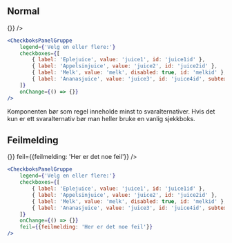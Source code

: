 
## Normal

<Example>
    <CheckboksPanelGruppe 
        legend={'Velg en eller flere:'}
        checkboxes={[
            { label: 'Eplejuice', value: 'juice1', id: 'juice1id-1' },
            { label: 'Appelsinjuice', value: 'juice2', id: 'juice2id-1' },
            { label: 'Melk', value: 'melk', disabled: true, id: 'melkid-1' },
            { label: 'Ananasjuice', value: 'juice3', id: 'juice4id-1', subtext: 'Subtext example' }
        ]}
        onChange={() => {}}
    />
</Example>

```jsx
<CheckboksPanelGruppe 
    legend={'Velg en eller flere:'}
    checkboxes={[
        { label: 'Eplejuice', value: 'juice1', id: 'juice1id' },
        { label: 'Appelsinjuice', value: 'juice2', id: 'juice2id' },
        { label: 'Melk', value: 'melk', disabled: true, id: 'melkid' },
        { label: 'Ananasjuice', value: 'juice3', id: 'juice4id', subtext: 'Subtext example' }
    ]}
    onChange={() => {}}
/>
```

<Alertstripe type="info">
    Komponenten bør som regel inneholde minst to svaralternativer. Hvis det kun er 
    ett svaralternativ bør man heller bruke en <Lenke href="/components/checkbox">vanlig sjekkboks</Lenke>.
</Alertstripe>

## Feilmelding

<Example>
    <CheckboksPanelGruppe 
        legend={'Velg en eller flere:'}
        checkboxes={[
            { label: 'Eplejuice', value: 'juice1', id: 'juice1id-2' },
            { label: 'Appelsinjuice', value: 'juice2', id: 'juice2id-2' },
            { label: 'Melk', value: 'melk', disabled: true, id: 'melkid-2' },
            { label: 'Ananasjuice', value: 'juice3', id: 'juice4id-2', subtext: 'Subtext example' }
        ]}
        onChange={() => {}}
        feil={{feilmelding: 'Her er det noe feil'}}
    />
</Example>

```jsx
<CheckboksPanelGruppe 
    legend={'Velg en eller flere:'}
    checkboxes={[
        { label: 'Eplejuice', value: 'juice1', id: 'juice1id' },
        { label: 'Appelsinjuice', value: 'juice2', id: 'juice2id' },
        { label: 'Melk', value: 'melk', disabled: true, id: 'melkid' },
        { label: 'Ananasjuice', value: 'juice3', id: 'juice4id', subtext: 'Subtext example' }
    ]}
    onChange={() => {}}
    feil={{feilmelding: 'Her er det noe feil'}}
/>
```